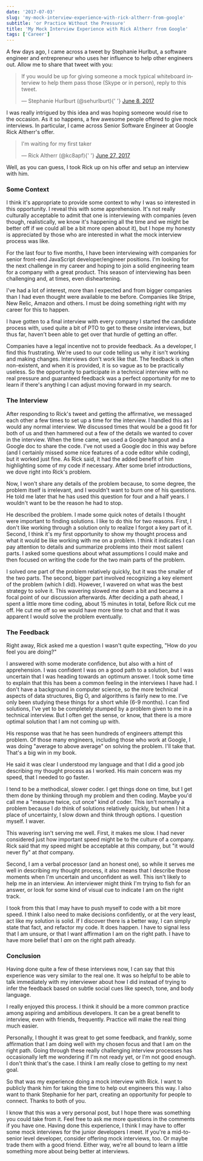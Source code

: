 ```yaml
---
date: '2017-07-03'
slug: 'my-mock-interview-experience-with-rick-altherr-from-google'
subtitle: 'or Practice Without the Pressure'
title: 'My Mock Interview Experience with Rick Altherr from Google'
tags: ['Career']
---
```


A few days ago, I came across a tweet by Stephanie Hurlbut, a software engineer and entrepreneur who uses her influence to help other engineers out. Allow me to share that tweet with you:

<blockquote class="twitter-tweet" data-partner="tweetdeck">
  <p lang="en" dir="ltr">
    If you would be up for giving someone a mock typical whiteboard interview to
    help them pass those (Skype or in person), reply to this tweet.
  </p>
  — Stephanie Hurlburt (@sehurlburt){' '}
  <a href="https://twitter.com/sehurlburt/status/872913584769990656">
    June 8, 2017
  </a>
</blockquote>

I was really intrigued by this idea and was hoping someone would rise to the occasion. As it so happens, a few awesome people offered to give mock interviews. In particular, I came across Senior Software Engineer at Google Rick Altherr's offer.

<blockquote
  class="twitter-tweet"
  data-conversation="none"
  data-cards="hidden"
  data-partner="tweetdeck"
>
  <p lang="en" dir="ltr">
    I'm waiting for my first taker
  </p>
  — Rick Altherr (@kc8apf){' '}
  <a href="https://twitter.com/kc8apf/status/879533477854560257">
    June 27, 2017
  </a>
</blockquote>

Well, as you can guess, I took Rick up on his offer and setup an interview with him.

### Some Context

I think it's appropriate to provide some context to why I was so interested in this opportunity. I reveal this with some apprehension. It's not really culturally acceptable to admit that one is interviewing with companies (even though, realistically, we know it's happening all the time and we might be better off if we could all be a bit more open about it), but I hope my honesty is appreciated by those who are interested in what the mock interview process was like.

For the last four to five months, I have been interviewing with companies for senior front-end JavaScript developer/engineer positions. I'm looking for the next challenge in my career and hoping to join a solid engineering team for a company with a great product. This season of interviewing has been challenging and, at times, even disheartening.

I've had a lot of interest, more than I expected and from bigger companies than I had even thought were available to me before. Companies like Stripe, New Relic, Amazon and others. I must be doing something right with my career for this to happen.

I have gotten to a final interview with every company I started the candidate process with, used quite a bit of PTO to get to these onsite interviews, but thus far, haven't been able to get over that hurdle of getting an offer.

Companies have a legal incentive not to provide feedback. As a developer, I find this frustrating. We're used to our code telling us why it isn't working and making changes. Interviews don't work like that. The feedback is often non-existent, and when it is provided, it is so vague as to be practically useless. So the opportunity to participate in a technical interview with no real pressure and guaranteed feedback was a perfect opportunity for me to learn if there's anything I can adjust moving forward in my search.

### The Interview

After responding to Rick's tweet and getting the affirmative, we messaged each other a few times to set up a time for the interview. I handled this as I would any normal interview. We discussed times that would be a good fit for both of us and then hammered out a few of the details we wanted to cover in the interview. When the time came, we used a Google hangout and a Google doc to share the code. I've not used a Google doc in this way before (and I certainly missed some nice features of a code editor while coding), but it worked just fine. As Rick said, it had the added benefit of him highlighting some of my code if necessary. After some brief introductions, we dove right into Rick's problem.

Now, I won't share any details of the problem because, to some degree, the problem itself is irrelevant, and I wouldn't want to burn one of his questions. He told me later that he has used this question for four and a half years. I wouldn't want to be the reason he had to stop.

He described the problem. I made some quick notes of details I thought were important to finding solutions. I like to do this for two reasons. First, I don't like working through a solution only to realize I forgot a key part of it. Second, I think it's my first opportunity to show my thought process and what it would be like working with me on a problem. I think it indicates I can pay attention to details and summarize problems into their most salient parts. I asked some questions about what assumptions I could make and then focused on writing the code for the two main parts of the problem.

I solved one part of the problem relatively quickly, but it was the smaller of the two parts. The second, bigger part involved recognizing a key element of the problem (which I did). However, I wavered on what was the best strategy to solve it. This wavering slowed me down a bit and became a focal point of our discussion afterwards. After deciding a path ahead, I spent a little more time coding, about 15 minutes in total, before Rick cut me off. He cut me off so we would have more time to chat and that it was apparent I would solve the problem eventually.

### The Feedback

Right away, Rick asked me a question I wasn't quite expecting, "How do _you_ feel you are doing?"

I answered with some moderate confidence, but also with a hint of apprehension. I was confident I was on a good path to a solution, but I was uncertain that I was heading towards an optimum answer. I took some time to explain that this has been a common feeling in the interviews I have had. I don't have a background in computer science, so the more technical aspects of data structures, Big O, and algorithms is fairly new to me. I've only been studying these things for a short while (6-9 months). I can find solutions, I've yet to be completely stumped by a problem given to me in a technical interview. But I often get the sense, or know, that there is a more optimal solution that I am not coming up with.

His response was that he has seen hundreds of engineers attempt this problem. Of those many engineers, including those who work at Google, I was doing "average to above average" on solving the problem. I'll take that. That's a big win in my book.

He said it was clear I understood my language and that I did a good job describing my thought process as I worked. His main concern was my speed, that I needed to go faster.

I tend to be a methodical, slower coder. I get things done on time, but I get them done by thinking through my problem and then coding. Maybe you'd call me a "measure twice, cut once" kind of coder. This isn't normally a problem because I _do_ think of solutions relatively quickly, but when I hit a place of uncertainty, I slow down and think through options. I question myself. I waver.

This wavering isn't serving me well. First, it makes me slow. I had never considered just how important speed might be to the culture of a company. Rick said that my speed might be acceptable at _this_ company, but "it would never fly" at _that_ company.

Second, I am a verbal processor (and an honest one), so while it serves me well in describing my thought process, it also means that I describe those moments when I'm uncertain and unconfident as well. This isn't likely to help me in an interview. An interviewer might think I'm trying to fish for an answer, or look for some kind of visual cue to indicate I am on the right track.

I took from this that I may have to push myself to code with a bit more speed. I think I also need to make decisions confidently, or at the very least, act like my solution is solid. If I discover there is a better way, I can simply state that fact, and refactor my code. It does happen. I have to signal less that I am unsure, or that I want affirmation I am on the right path. I have to have more belief that I _am_ on the right path already.

### Conclusion

Having done quite a few of these interviews now, I can say that this experience was very similar to the real one. It was so helpful to be able to talk immediately with my interviewer about how I did instead of trying to infer the feedback based on subtle social cues like speech, tone, and body language.

I really enjoyed this process. I think it should be a more common practice among aspiring and ambitious developers. It can be a great benefit to interview, even with friends, frequently. Practice will make the real thing much easier.

Personally, I thought it was great to get some feedback, and frankly, some affirmation that I am doing well with my chosen focus and that I am on the right path. Going through these really challenging interview processes has occasionally left me wondering if I'm not ready yet, or I'm not good enough. I don't think that's the case. I think I am really close to getting to my next goal.

So that was my experience doing a mock interview with Rick. I want to publicly thank him for taking the time to help out engineers this way. I also want to thank Stephanie for her part, creating an opportunity for people to connect. Thanks to both of you.

I know that this was a very personal post, but I hope there was something you could take from it. Feel free to ask me more questions in the comments if you have one. Having done this experience, I think I may have to offer some mock interviews for the junior developers I meet. If you're a mid-to-senior level developer, consider offering mock interviews, too. Or maybe trade them with a good friend. Either way, we're all bound to learn a little something more about being better at interviews.

<script async src="//platform.twitter.com/widgets.js" charset="utf-8"></script>
